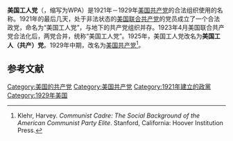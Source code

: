 {{for|1992年成立的美国工人党|美国工人党}}
'''美国工人党'''（{{lang-en|Workers Party of America}}，缩写为WPA）是1921年－1929年[[美国共产党|美国共产党]]的合法组织使用的名称。1921年的最后几天，处于非法状态的[[美国联合共产党|美国联合共产党]]的党员成立了一个合法政党，命名为“美国工人党”，与地下的共产党组织并存。1923年4月美国联合共产党合法化后，两党合并，统称“美国工人党”。1925年，美国工人党改名为'''美国工人（共产）党'''。1929年中期，改名为[[美国共产党|美国共产党]]<ref name="(Klehr 1978, p. 37ff).">Klehr, Harvey. ''Communist Cadre: The Social Background of the American Communist Party Elite''. Stanford, California: Hoover Institution Press.</ref>。

== 参考文献 ==
{{reflist}}

{{美国政党}}
{{US-party-stub}}

[[Category:美国的共产党|Category:美国的共产党]]
[[Category:美国共产党|Category:美国共产党]]
[[Category:1921年建立的政黨|Category:1921年建立的政黨]]
[[Category:1929年美国|Category:1929年美国]]